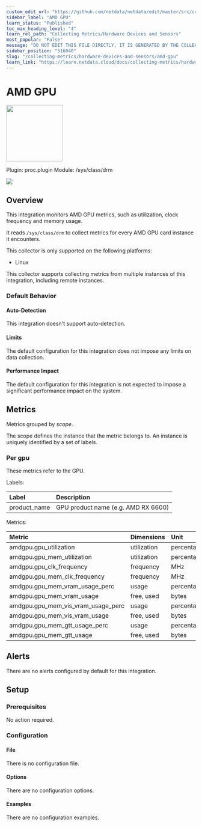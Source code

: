```yaml
---
custom_edit_url: "https://github.com/netdata/netdata/edit/master/src/collectors/proc.plugin/metadata.yaml"
sidebar_label: "AMD GPU"
learn_status: "Published"
toc_max_heading_level: "4"
learn_rel_path: "Collecting Metrics/Hardware Devices and Sensors"
most_popular: "False"
message: "DO NOT EDIT THIS FILE DIRECTLY, IT IS GENERATED BY THE COLLECTOR'S metadata.yaml FILE"
sidebar_position: "516040"
slug: "/collecting-metrics/hardware-devices-and-sensors/amd-gpu"
learn_link: "https://learn.netdata.cloud/docs/collecting-metrics/hardware-devices-and-sensors/amd-gpu"
---
```



# AMD GPU


<img src="https://netdata.cloud/img/amd.svg" width="150"/>


Plugin: proc.plugin
Module: /sys/class/drm

<img src="https://img.shields.io/badge/maintained%20by-Netdata-%2300ab44" />

## Overview

This integration monitors AMD GPU metrics, such as utilization, clock frequency and memory usage.

It reads `/sys/class/drm` to collect metrics for every AMD GPU card instance it encounters.

This collector is only supported on the following platforms:

- Linux

This collector supports collecting metrics from multiple instances of this integration, including remote instances.


### Default Behavior

#### Auto-Detection

This integration doesn't support auto-detection.

#### Limits

The default configuration for this integration does not impose any limits on data collection.

#### Performance Impact

The default configuration for this integration is not expected to impose a significant performance impact on the system.


## Metrics

Metrics grouped by *scope*.

The scope defines the instance that the metric belongs to. An instance is uniquely identified by a set of labels.



### Per gpu

These metrics refer to the GPU.

Labels:

| Label      | Description     |
|:-----------|:----------------|
| product_name | GPU product name (e.g. AMD RX 6600) |

Metrics:

| Metric | Dimensions | Unit |
|:------|:----------|:----|
| amdgpu.gpu_utilization | utilization | percentage |
| amdgpu.gpu_mem_utilization | utilization | percentage |
| amdgpu.gpu_clk_frequency | frequency | MHz |
| amdgpu.gpu_mem_clk_frequency | frequency | MHz |
| amdgpu.gpu_mem_vram_usage_perc | usage | percentage |
| amdgpu.gpu_mem_vram_usage | free, used | bytes |
| amdgpu.gpu_mem_vis_vram_usage_perc | usage | percentage |
| amdgpu.gpu_mem_vis_vram_usage | free, used | bytes |
| amdgpu.gpu_mem_gtt_usage_perc | usage | percentage |
| amdgpu.gpu_mem_gtt_usage | free, used | bytes |



## Alerts

There are no alerts configured by default for this integration.


## Setup

### Prerequisites

No action required.

### Configuration

#### File

There is no configuration file.
#### Options



There are no configuration options.

#### Examples
There are no configuration examples.


